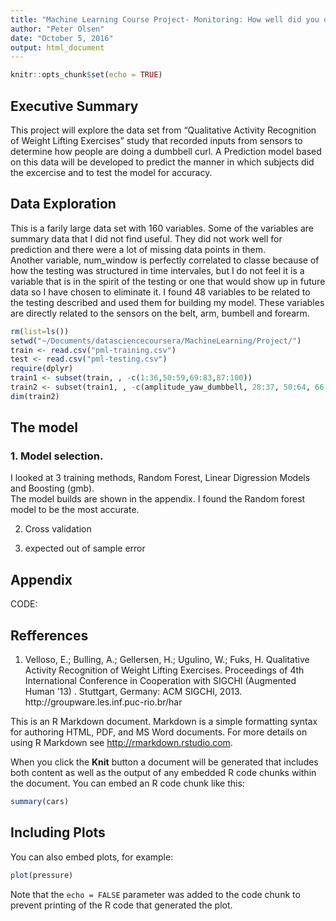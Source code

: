 ```yaml
---
title: "Machine Learning Course Project- Monitoring: How well did you do it?"
author: "Peter Olsen"
date: "October 5, 2016"
output: html_document
---
```


```r
knitr::opts_chunk$set(echo = TRUE)
```

## Executive Summary
This project will explore the data set from "Qualitative Activity Recognition of Weight Lifting Exercises" study that recorded inputs from sensors to determine how people are doing a dumbbell curl.  A Prediction model based on this data will be developed to predict the manner in which subjects did the excercise and to test the model for accuracy.

## Data Exploration
This is a farily large data set with 160 variables.  Some of the variables are summary data that I did not find useful.  They did not work well for prediction and there were a lot of missing data points in them.  
Another variable, num_window is perfectly correlated to classe because of how the testing was structured in time intervales, but I do not feel it is a variable that is in the spirit of the testing or one that would show up in future data so I have chosen to eliminate it.
I found 48 variables to be related to the testing described and used them for building my model.  These variables are directly related to the sensors on the belt, arm, bumbell and forearm.


```r
rm(list=ls())
setwd("~/Documents/datasciencecoursera/MachineLearning/Project/")
train <- read.csv("pml-training.csv")
test <- read.csv("pml-testing.csv")
require(dplyr)
train1 <- subset(train, , -c(1:36,50:59,69:83,87:100))
train2 <- subset(train1, , -c(amplitude_yaw_dumbbell, 28:37, 50:64, 66:75))
dim(train2)
```

## The model
### 1. Model selection.
I looked at 3 training methods, Random Forest, Linear Digression Models and Boosting (gmb).  
The model builds are shown in the appendix.
I found the Random forest model to be the most accurate.

2. Cross validation

3. expected out of sample error
 


## Appendix
CODE:

## Refferences
1. Velloso, E.; Bulling, A.; Gellersen, H.; Ugulino, W.; Fuks, H. Qualitative Activity Recognition of Weight Lifting Exercises. Proceedings of 4th International Conference in Cooperation with SIGCHI (Augmented Human '13) . Stuttgart, Germany: ACM SIGCHI, 2013. 
http://groupware.les.inf.puc-rio.br/har



This is an R Markdown document. Markdown is a simple formatting syntax for authoring HTML, PDF, and MS Word documents. For more details on using R Markdown see <http://rmarkdown.rstudio.com>.

When you click the **Knit** button a document will be generated that includes both content as well as the output of any embedded R code chunks within the document. You can embed an R code chunk like this:

```r
summary(cars)
```

## Including Plots

You can also embed plots, for example:

```r
plot(pressure)
```

Note that the `echo = FALSE` parameter was added to the code chunk to prevent printing of the R code that generated the plot.
